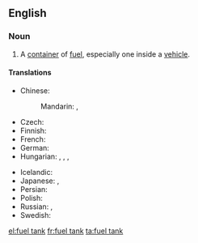 ==English==

===Noun===
{{en-noun|head=[[fuel]] [[tank]]}}

# A [[container]] of [[fuel]], especially one inside a [[vehicle]].

====Translations====
{{trans-top|a container of fuel}}
* Chinese:
*: Mandarin: {{t+|cmn|油箱|tr=yóuxiāng|sc=Hani}}, {{t|cmn|油缸|tr=yóugāng|sc=Hani}}
* Czech: {{t|cs|palivová nádrž|f}}
* Finnish: {{t|fi|polttoainesäiliö}}
* French: {{t|fr|réservoir à carburant|m}}
* German: {{t+|de|Kraftstofftank|m}}
* Hungarian: {{t|hu|üzemanyagtartály}}, {{t+|hu|benzintartály}}, {{t|hu|benzintank}}, {{t+|hu|tank}}
{{trans-mid}}
* Icelandic: {{t|is|eldsneytistankur|m}}
* Japanese: {{t|ja|燃料タンク|tr=nenryō tanku|sc=Jpan}}, {{t+|ja|タンク|tr=tanku|sc=Jpan}}
* Persian: {{t+|fa|باک|tr=bâk|sc=fa-Arab}}
* Polish: {{t|pl|zbiornik paliwa|m}}
* Russian: {{t|ru|топливный бак|m|tr=tóplivnyj bak|sc=Cyrl}}, {{t+|ru|бак|m|tr=bak|sc=Cyrl}}
* Swedish: {{t|sv|bränsletank|c}}
{{trans-bottom}}

[[el:fuel tank]]
[[fr:fuel tank]]
[[ta:fuel tank]]